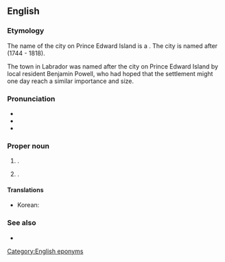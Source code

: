 ==English==

===Etymology===
The name of the city on Prince Edward Island is a {{compound|en|Charlotte|town}}. The city is named after {{w|Queen Charlotte}} (1744 - 1818).

The town in Labrador was named after the city on Prince Edward Island by local resident Benjamin Powell, who had hoped that the settlement might one day reach a similar importance and size. 

===Pronunciation===
* {{IPA|en|/ˈʃɑɹ.lɪˌtaʊn/}}
* {{hyphenation|en|Char|lotte|town}}
* {{rhymes|en|aʊn|s=3}}

===Proper noun===
{{en-proper noun}}

# {{place|en|capital city/and/county seat|county/Queens County|p/Prince Edward Island|c/Canada}}.
# {{place|en|town|region/Labrador|p/Newfoundland and Labrador|c/Canada}}. {{defdate|From 1949}}
#: {{syn|nl|Olds Cove}} {{q|''historical''}} 

====Translations====
{{trans-top|capital of Prince Edward Island}}
* Korean: {{t|ko|^샬럿타운}}
{{trans-mid}}
{{trans-bottom}}

===See also===
* {{pedia}}

[[Category:English eponyms]]